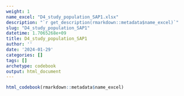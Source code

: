 ```yaml
---
weight: 1
name_excel: "D4_study_population_SAP1.xlsx"
description: "`r get_description(rmarkdown::metadata$name_excel)`"
slug: "D4_study_population_SAP1"
datetime: 1.7065268e+09
title: D4_study_population_SAP1
author: ''
date: '2024-01-29'
categories: []
tags: []
archetype: codebook
output: html_document
---
```


```r
html_codebook(rmarkdown::metadata$name_excel)
```
